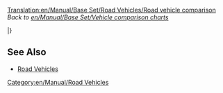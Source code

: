 [[Translation:en/Manual/Base Set/Road Vehicles/Road vehicle comparison]]
''Back to [[en/Manual/Base Set/Vehicle comparison charts]]''

{{en/Manual/Base Set/Road Vehicles/RoadVehicleHeader}}

{{en/RoadVehicleOneCellRow|busses}}

{{en/Manual/Base Set/Road Vehicles/RoadVehicleRow|climate=TSRY
|name=MPS Regal Bus
|costGBP=4,920
|costUSD=9,840
| speedKmh=56
| speedMph=35
| runCostGBP=426
| runCostUSD=852
| designed=1930
| lifespan=12
| cargo=Passengers
| capacity=31
}} 

{{en/Manual/Base Set/Road Vehicles/RoadVehicleRow|TSRY|Hereford Leopard Bus|5,740|11,480|88|55|600|1,200|1964|15|Passengers|35}}
{{en/Manual/Base Set/Road Vehicles/RoadVehicleRow|TSRY|Foster Bus|6,150|12,300|112|70|834|1,668|1987|15|Passengers|37}}
{{en/Manual/Base Set/Road Vehicles/RoadVehicleRow|TSRY|Foster MkII Bus|6,560|13,120|127|79|1,125|2,250|2008|15|Passengers|40}}

{{en/RoadVehicleOneCellRow|coal trucks}}

{{en/Manual/Base Set/Road Vehicles/RoadVehicleRow|TSR|Balogh Coal Truck|4,428|8,856|48|30|421|842|1935|15|Coal|20}}
{{en/Manual/Base Set/Road Vehicles/RoadVehicleRow|TSR|Uhl Coal Truck|5,248|10,496|88|55|787|1,574|1975|15|Coal|25}}
{{en/Manual/Base Set/Road Vehicles/RoadVehicleRow|TSR|DW Coal Truck|5,658|11,316|112|70|1,125|2,250|2014|15|Coal|28}}

|}

==See Also==
* [[en/Manual/Road vehicles#list-of-road-vehicles|Road Vehicles]]

[[Category:en/Manual/Road Vehicles]]